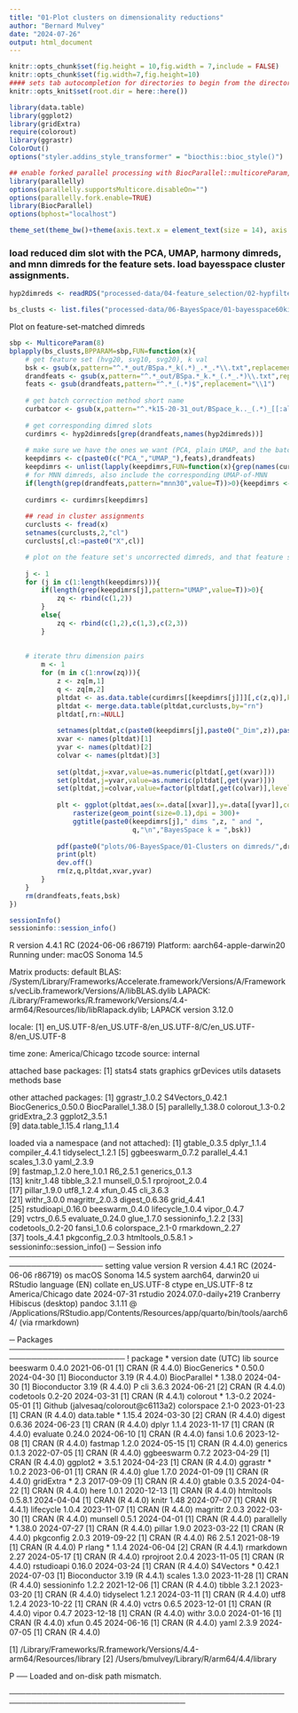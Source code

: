 ```yaml
---
title: "01-Plot clusters on dimensionality reductions"
author: "Bernard Mulvey"
date: "2024-07-26"
output: html_document
---
```


```r
knitr::opts_chunk$set(fig.height = 10,fig.width = 7,include = FALSE)
knitr::opts_chunk$set(fig.width=7,fig.height=10)
#### sets tab autocompletion for directories to begin from the directory containing the .Rproj session, instead of the script's directory if different
knitr::opts_knit$set(root.dir = here::here())

library(data.table)
library(ggplot2)
library(gridExtra)
require(colorout)
library(ggrastr)
ColorOut()
options("styler.addins_style_transformer" = "biocthis::bioc_style()")

## enable forked parallel processing with BiocParallel::multicoreParam, future::, etc
library(parallelly)
options(parallelly.supportsMulticore.disableOn="")
options(parallelly.fork.enable=TRUE)
library(BiocParallel)
options(bphost="localhost")

theme_set(theme_bw()+theme(axis.text.x = element_text(size = 14), axis.title.x = element_text(size = 16), axis.text.y = element_text(size = 14), axis.title.y = element_text(size =16), plot.title = element_text(size = 20,hjust=0.5), strip.text = element_text(size=18), legend.text = element_text(size=10), legend.title = element_text(size=11,hjust=0.5)))
```

### load reduced dim slot with the PCA, UMAP, harmony dimreds, and mnn dimreds for the feature sets. load bayesspace cluster assignments.
```r
hyp2dimreds <- readRDS("processed-data/04-feature_selection/02-hypfiltered_4featureset-pca-umap-harmonydefault-harmonylambdanull-mnn30_reducedDim_slot.RDS")

bs_clusts <- list.files("processed-data/06-BayesSpace/01-bayesspace60kiter_k15-20-31_out",pattern=".txt",full.names=T,recursive = F)
```

Plot on feature-set-matched dimreds

```r
sbp <- MulticoreParam(8)
bplapply(bs_clusts,BPPARAM=sbp,FUN=function(x){
    # get feature set (hvg20, svg10, svg20), k val
    bsk <- gsub(x,pattern="^.*_out/BSpa.*_k(.*)_.*_.*\\.txt",replacement="\\1")
    drandfeats <- gsub(x,pattern="^.*_out/BSpa.*_k.*_(.*_.*)\\.txt",replacement="\\1")
    feats <- gsub(drandfeats,pattern="^.*_(.*)$",replacement="\\1")
    
    # get batch correction method short name
    curbatcor <- gsub(x,pattern="^.*k15-20-31_out/BSpace_k.._(.*)_[[:alnum:]]{5,8}\\.txt$",replacement="\\1")
    
    # get corresponding dimred slots
    curdimrs <- hyp2dimreds[grep(drandfeats,names(hyp2dimreds))]
    
    # make sure we have the ones we want (PCA, plain UMAP, and the batch method)
    keepdimrs <- c(paste0(c("PCA_","UMAP_"),feats),drandfeats)
    keepdimrs <- unlist(lapply(keepdimrs,FUN=function(x){grep(names(curdimrs),pattern=x,value=T)}))
    # for MNN dimreds, also include the corresponding UMAP-of-MNN
    if(length(grep(drandfeats,pattern="mnn30",value=T))>0){keepdimrs <- c(keepdimrs,paste0(drandfeats,"_UMAP"))}
    
    curdimrs <- curdimrs[keepdimrs]
    
    ## read in cluster assignments
    curclusts <- fread(x)
    setnames(curclusts,2,"cl")
    curclusts[,cl:=paste0("X",cl)]

    # plot on the feature set's uncorrected dimreds, and that feature set's corresponding batch correction method's dimreds
    
    j <- 1
    for (j in c(1:length(keepdimrs))){
        if(length(grep(keepdimrs[j],pattern="UMAP",value=T))>0){
            zq <- rbind(c(1,2))
        }
        else{
            zq <- rbind(c(1,2),c(1,3),c(2,3))
        }
        
        
    # iterate thru dimension pairs
        m <- 1
        for (m in c(1:nrow(zq))){
            z <- zq[m,1]
            q <- zq[m,2]
            pltdat <- as.data.table(curdimrs[[keepdimrs[j]]][,c(z,q)],keep.rownames=T)
            pltdat <- merge.data.table(pltdat,curclusts,by="rn")
            pltdat[,rn:=NULL]
            
            setnames(pltdat,c(paste0(keepdimrs[j],paste0("_Dim",z)),paste0(keepdimrs[j],paste0("_Dim",q)),paste0(drandfeats,"_k",bsk)))
            xvar <- names(pltdat)[1]
            yvar <- names(pltdat)[2]
            colvar <- names(pltdat)[3]
        
            set(pltdat,j=xvar,value=as.numeric(pltdat[,get(xvar)]))
            set(pltdat,j=yvar,value=as.numeric(pltdat[,get(yvar)]))
            set(pltdat,j=colvar,value=factor(pltdat[,get(colvar)],levels=paste0("X",c(1:length(unique(pltdat[,get(colvar)]))))))
        
            plt <- ggplot(pltdat,aes(x=.data[[xvar]],y=.data[[yvar]],col=.data[[colvar]]))+
                rasterize(geom_point(size=0.1),dpi = 300)+
                ggtitle(paste0(keepdimrs[j]," dims ",z, " and ",
                               q,"\n","BayesSpace k = ",bsk))
        
            pdf(paste0("plots/06-BayesSpace/01-Clusters on dimreds/",drandfeats,"-Bspc-k",bsk,"_dims",q,"_and_",z,".pdf"),width = 10,height = 8)
            print(plt)
            dev.off()
            rm(z,q,pltdat,xvar,yvar)
        }
    }
    rm(drandfeats,feats,bsk)
})

```

```r
sessionInfo()
sessioninfo::session_info()
```
R version 4.4.1 RC (2024-06-06 r86719)
Platform: aarch64-apple-darwin20
Running under: macOS Sonoma 14.5

Matrix products: default
BLAS:   /System/Library/Frameworks/Accelerate.framework/Versions/A/Frameworks/vecLib.framework/Versions/A/libBLAS.dylib 
LAPACK: /Library/Frameworks/R.framework/Versions/4.4-arm64/Resources/lib/libRlapack.dylib;  LAPACK version 3.12.0

locale:
[1] en_US.UTF-8/en_US.UTF-8/en_US.UTF-8/C/en_US.UTF-8/en_US.UTF-8

time zone: America/Chicago
tzcode source: internal

attached base packages:
[1] stats4    stats     graphics  grDevices utils     datasets  methods   base     

other attached packages:
 [1] ggrastr_1.0.2       S4Vectors_0.42.1    BiocGenerics_0.50.0 BiocParallel_1.38.0
 [5] parallelly_1.38.0   colorout_1.3-0.2    gridExtra_2.3       ggplot2_3.5.1      
 [9] data.table_1.15.4   rlang_1.1.4        

loaded via a namespace (and not attached):
 [1] gtable_0.3.5      dplyr_1.1.4       compiler_4.4.1    tidyselect_1.2.1 
 [5] ggbeeswarm_0.7.2  parallel_4.4.1    scales_1.3.0      yaml_2.3.9       
 [9] fastmap_1.2.0     here_1.0.1        R6_2.5.1          generics_0.1.3   
[13] knitr_1.48        tibble_3.2.1      munsell_0.5.1     rprojroot_2.0.4  
[17] pillar_1.9.0      utf8_1.2.4        xfun_0.45         cli_3.6.3        
[21] withr_3.0.0       magrittr_2.0.3    digest_0.6.36     grid_4.4.1       
[25] rstudioapi_0.16.0 beeswarm_0.4.0    lifecycle_1.0.4   vipor_0.4.7      
[29] vctrs_0.6.5       evaluate_0.24.0   glue_1.7.0        sessioninfo_1.2.2
[33] codetools_0.2-20  fansi_1.0.6       colorspace_2.1-0  rmarkdown_2.27   
[37] tools_4.4.1       pkgconfig_2.0.3   htmltools_0.5.8.1
> sessioninfo::session_info()
─ Session info ───────────────────────────────────────────────────────────────────
 setting  value
 version  R version 4.4.1 RC (2024-06-06 r86719)
 os       macOS Sonoma 14.5
 system   aarch64, darwin20
 ui       RStudio
 language (EN)
 collate  en_US.UTF-8
 ctype    en_US.UTF-8
 tz       America/Chicago
 date     2024-07-31
 rstudio  2024.07.0-daily+219 Cranberry Hibiscus (desktop)
 pandoc   3.1.11 @ /Applications/RStudio.app/Contents/Resources/app/quarto/bin/tools/aarch64/ (via rmarkdown)

─ Packages ───────────────────────────────────────────────────────────────────────
 ! package      * version date (UTC) lib source
   beeswarm       0.4.0   2021-06-01 [1] CRAN (R 4.4.0)
   BiocGenerics * 0.50.0  2024-04-30 [1] Bioconductor 3.19 (R 4.4.0)
   BiocParallel * 1.38.0  2024-04-30 [1] Bioconductor 3.19 (R 4.4.0)
 P cli            3.6.3   2024-06-21 [2] CRAN (R 4.4.0)
   codetools      0.2-20  2024-03-31 [1] CRAN (R 4.4.1)
   colorout     * 1.3-0.2 2024-05-01 [1] Github (jalvesaq/colorout@c6113a2)
   colorspace     2.1-0   2023-01-23 [1] CRAN (R 4.4.0)
   data.table   * 1.15.4  2024-03-30 [2] CRAN (R 4.4.0)
   digest         0.6.36  2024-06-23 [1] CRAN (R 4.4.0)
   dplyr          1.1.4   2023-11-17 [1] CRAN (R 4.4.0)
   evaluate       0.24.0  2024-06-10 [1] CRAN (R 4.4.0)
   fansi          1.0.6   2023-12-08 [1] CRAN (R 4.4.0)
   fastmap        1.2.0   2024-05-15 [1] CRAN (R 4.4.0)
   generics       0.1.3   2022-07-05 [1] CRAN (R 4.4.0)
   ggbeeswarm     0.7.2   2023-04-29 [1] CRAN (R 4.4.0)
   ggplot2      * 3.5.1   2024-04-23 [1] CRAN (R 4.4.0)
   ggrastr      * 1.0.2   2023-06-01 [1] CRAN (R 4.4.0)
   glue           1.7.0   2024-01-09 [1] CRAN (R 4.4.0)
   gridExtra    * 2.3     2017-09-09 [1] CRAN (R 4.4.0)
   gtable         0.3.5   2024-04-22 [1] CRAN (R 4.4.0)
   here           1.0.1   2020-12-13 [1] CRAN (R 4.4.0)
   htmltools      0.5.8.1 2024-04-04 [1] CRAN (R 4.4.0)
   knitr          1.48    2024-07-07 [1] CRAN (R 4.4.1)
   lifecycle      1.0.4   2023-11-07 [1] CRAN (R 4.4.0)
   magrittr       2.0.3   2022-03-30 [1] CRAN (R 4.4.0)
   munsell        0.5.1   2024-04-01 [1] CRAN (R 4.4.0)
   parallelly   * 1.38.0  2024-07-27 [1] CRAN (R 4.4.0)
   pillar         1.9.0   2023-03-22 [1] CRAN (R 4.4.0)
   pkgconfig      2.0.3   2019-09-22 [1] CRAN (R 4.4.0)
   R6             2.5.1   2021-08-19 [1] CRAN (R 4.4.0)
 P rlang        * 1.1.4   2024-06-04 [2] CRAN (R 4.4.1)
   rmarkdown      2.27    2024-05-17 [1] CRAN (R 4.4.0)
   rprojroot      2.0.4   2023-11-05 [1] CRAN (R 4.4.0)
   rstudioapi     0.16.0  2024-03-24 [1] CRAN (R 4.4.0)
   S4Vectors    * 0.42.1  2024-07-03 [1] Bioconductor 3.19 (R 4.4.1)
   scales         1.3.0   2023-11-28 [1] CRAN (R 4.4.0)
   sessioninfo    1.2.2   2021-12-06 [1] CRAN (R 4.4.0)
   tibble         3.2.1   2023-03-20 [1] CRAN (R 4.4.0)
   tidyselect     1.2.1   2024-03-11 [1] CRAN (R 4.4.0)
   utf8           1.2.4   2023-10-22 [1] CRAN (R 4.4.0)
   vctrs          0.6.5   2023-12-01 [1] CRAN (R 4.4.0)
   vipor          0.4.7   2023-12-18 [1] CRAN (R 4.4.0)
   withr          3.0.0   2024-01-16 [1] CRAN (R 4.4.0)
   xfun           0.45    2024-06-16 [1] CRAN (R 4.4.0)
   yaml           2.3.9   2024-07-05 [1] CRAN (R 4.4.0)

 [1] /Library/Frameworks/R.framework/Versions/4.4-arm64/Resources/library
 [2] /Users/bmulvey/Library/R/arm64/4.4/library

 P ── Loaded and on-disk path mismatch.

──────────────────────────────────────────────────────────────────────────────────
